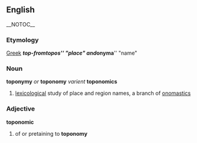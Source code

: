 ==English== __NOTOC__
=== Etymology === 
[[Greek]] '''''top-''''' from ''topos'' "place" and '''''onyma''''' "name"

=== Noun ===
'''toponymy''' ''or'' '''toponomy''' ''varient'' '''toponomics'''
# [[lexicology|lexicological]] study of place and region names, a branch of [[onomastics]]

=== Adjective ===
'''toponomic'''
# of or pretaining to '''toponomy'''